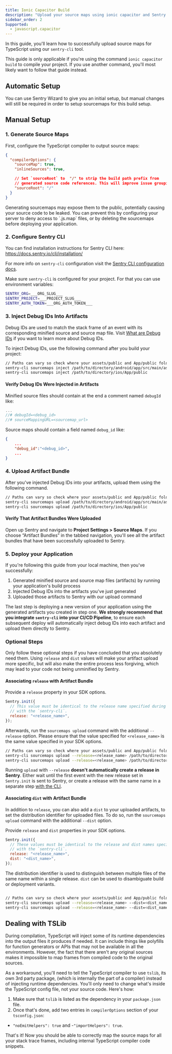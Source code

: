```yaml
---
title: Ionic Capacitor Build
description: "Upload your source maps using ionic capacitor and Sentry CLI."
sidebar_order: 2
Supported:
  - javascript.capacitor
---
```


In this guide, you'll learn how to successfully upload source maps for TypeScript using our `sentry-cli` tool.

<Include name="debug-id-requirement.mdx" />

<Alert>

This guide is only applicable if you're using the command `ionic capacitor build` to compile your project. If you use another command, you'll most likely want to follow that guide instead.

</Alert>

## Automatic Setup

You can use Sentry Wizard to give you an initial setup, but manual changes will still be required in order to setup sourcemaps
for this build setup.

<Include name="sourcemaps-wizard-instructions.mdx" />

## Manual Setup

### 1. Generate Source Maps

First, configure the TypeScript compiler to output source maps:

```json {filename:tsconfig.json}
{
  "compilerOptions": {
    "sourceMap": true,
    "inlineSources": true,

    // Set `sourceRoot` to  "/" to strip the build path prefix from
    // generated source code references. This will improve issue grouping in Sentry.
    "sourceRoot": "/"
  }
}
```

<Alert>
Generating sourcemaps may expose them to the public, potentially causing your source code to be leaked. You can prevent this by configuring your server to deny access to `.js.map` files, or by deleting the sourcemaps before deploying your application.
</Alert>

### 2. Configure Sentry CLI

<Alert>

You can find installation instructions for Sentry CLI here: https://docs.sentry.io/cli/installation/

For more info on `sentry-cli` configuration visit the [Sentry CLI configuration docs](/cli/configuration/).

</Alert>

Make sure `sentry-cli` is configured for your project. For that you can use environment variables:

<OrgAuthTokenNote />

```bash {filename:.env.local}
SENTRY_ORG=___ORG_SLUG___
SENTRY_PROJECT=___PROJECT_SLUG___
SENTRY_AUTH_TOKEN=___ORG_AUTH_TOKEN___
```

### 3. Inject Debug IDs Into Artifacts

Debug IDs are used to match the stack frame of an event with its corresponding minified source and source map file. Visit [What are Debug IDs](/platforms/javascript/sourcemaps/troubleshooting_js/debug-ids/) if you want to learn more about Debug IDs.

To inject Debug IDs, use the following command after you build your project:

```bash
// Paths can vary so check where your assets/public and App/public folder are.
sentry-cli sourcemaps inject /path/to/directory/android/app/src/main/assets/public
sentry-cli sourcemaps inject /path/to/directory/ios/App/public
```

#### Verify Debug IDs Were Injected in Artifacts

Minified source files should contain at the end a comment named `debugId` like:

```javascript {filename:example_minified_file.js}
...
//# debugId=<debug_id>
//# sourceMappingURL=<sourcemap_url>
```

Source maps should contain a field named `debug_id` like:

```json {filename:example_source_map.js.map}
{
    ...
    "debug_id":"<debug_id>",
    ...
}
```

### 4. Upload Artifact Bundle

After you've injected Debug IDs into your artifacts, upload them using the following command.

```bash
// Paths can vary so check where your assets/public and App/public folder are.
sentry-cli sourcemaps upload /path/to/directory/android/app/src/main/assets/public
sentry-cli sourcemaps upload /path/to/directory/ios/App/public

```

#### Verify That Artifact Bundles Were Uploaded

Open up Sentry and navigate to **Project Settings > Source Maps**. If you choose “Artifact Bundles” in the tabbed navigation, you'll see all the artifact bundles that have been successfully uploaded to Sentry.

### 5. Deploy your Application

If you're following this guide from your local machine, then you've successfully:

1. Generated minified source and source map files (artifacts) by running your application's build process
2. Injected Debug IDs into the artifacts you've just generated
3. Uploaded those artifacts to Sentry with our upload command

The last step is deploying a new version of your application using the generated artifacts you created in step one. **We strongly recommend that you integrate `sentry-cli` into your CI/CD Pipeline**, to ensure each subsequent deploy will automatically inject debug IDs into each artifact and upload them directly to Sentry.

### Optional Steps

<Alert title="Warning">

Only follow these optional steps if you have concluded that you absolutely need them.
Using `release` and `dist` values will make your artifact upload more specific, but will also make the entire process less forgiving, which may lead to your code not being unminified by Sentry.

</Alert>

#### Associating `release` with Artifact Bundle

Provide a `release` property in your SDK options.

```javascript
Sentry.init({
  // This value must be identical to the release name specified during upload
  // with the `sentry-cli`.
  release: "<release_name>",
});
```

Afterwards, run the `sourcemaps upload` command with the additional `--release` option. Please ensure that the value specified for `<release_name>` is the same value specified in your SDK options.

```bash
// Paths can vary so check where your assets/public and App/public folder are.
sentry-cli sourcemaps upload --release=<release_name> /path/to/directory/android/app/src/main/assets/public
sentry-cli sourcemaps upload --release=<release_name> /path/to/directory/ios/App/public
```

<Alert>

Running `upload` with `--release` **doesn't automatically create a release in Sentry**.
Either wait until the first event with the new release set in `Sentry.init` is sent to Sentry, or create a release with the same name in a separate step [with the CLI](/cli/releases).

</Alert>

#### Associating `dist` with Artifact Bundle

In addition to `release`, you can also add a `dist` to your uploaded artifacts, to set the distribution identifier for uploaded files. To do so, run the `sourcemaps upload` command with the additional `--dist` option.

Provide `release` and `dist` properties in your SDK options.

```javascript
Sentry.init({
  // These values must be identical to the release and dist names specified during upload
  // with the `sentry-cli`.
  release: "<release_name>",
  dist: "<dist_name>",
});
```

The distribution identifier is used to distinguish between multiple files of the same name within a single release. `dist` can be used to disambiguate build or deployment variants.

```bash

// Paths can vary so check where your assets/public and App/public folder are.
sentry-cli sourcemaps upload --release=<release_name> --dist=<dist_name> /path/to/directory/android/app/src/main/assets/public
sentry-cli sourcemaps upload --release=<release_name> --dist=<dist_name> /path/to/directory/ios/App/public
```

## Dealing with TSLib

During compilation, TypeScript will inject some of its runtime dependencies into the output files it produces if needed. It can include things like polyfills for function generators or APIs that may not be available in all the environments. However, the fact that there aren't any original sources makes it impossible to map frames from compiled code to the original sources.

As a workaround, you'll need to tell the TypeScript compiler to use `tslib`, its own 3rd party package, (which is internally the part of a compiler) instead of injecting runtime dependencies. You'll only need to change what's inside the TypeScript config file, not your source code. Here's how:

1. Make sure that `tslib` is listed as the dependency in your `package.json` file.
2. Once that's done, add two entries in `compilerOptions` section of your `tsconfig.json`:
- `"noEmitHelpers": true` and
-`"importHelpers": true`.

That's it! Now you should be able to correctly map the source maps for all your stack trace frames, including internal TypeScript compiler code snippets.
